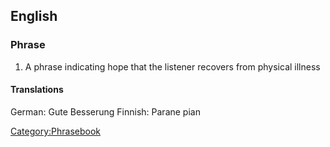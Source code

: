 ==English==
===Phrase===
{{infl|en|head=[[get]] [[well]] [[soon]]}}
# A phrase indicating hope that the listener recovers from physical illness

====Translations====
{{rftrans}}
German: Gute Besserung
Finnish: Parane pian

[[Category:Phrasebook]]